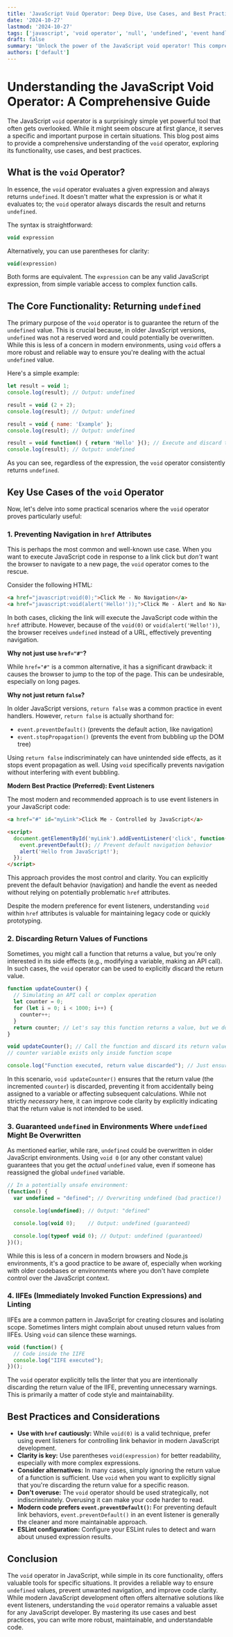 ```yaml
---
title: 'JavaScript Void Operator: Deep Dive, Use Cases, and Best Practices'
date: '2024-10-27'
lastmod: '2024-10-27'
tags: ['javascript', 'void operator', 'null', 'undefined', 'event handling', 'web development', 'programming']
draft: false
summary: 'Unlock the power of the JavaScript void operator! This comprehensive guide explores its purpose, practical use cases, and best practices for avoiding common pitfalls. Learn how to reliably return undefined, prevent unwanted side effects, and optimize your code.'
authors: ['default']
---
```


# Understanding the JavaScript Void Operator: A Comprehensive Guide

The JavaScript `void` operator is a surprisingly simple yet powerful tool that often gets overlooked. While it might seem obscure at first glance, it serves a specific and important purpose in certain situations. This blog post aims to provide a comprehensive understanding of the `void` operator, exploring its functionality, use cases, and best practices.

## What is the `void` Operator?

In essence, the `void` operator evaluates a given expression and always returns `undefined`.  It doesn't matter what the expression is or what it evaluates to; the `void` operator always discards the result and returns `undefined`.

The syntax is straightforward:

```javascript
void expression
```

Alternatively, you can use parentheses for clarity:

```javascript
void(expression)
```

Both forms are equivalent. The `expression` can be any valid JavaScript expression, from simple variable access to complex function calls.

## The Core Functionality: Returning `undefined`

The primary purpose of the `void` operator is to guarantee the return of the `undefined` value.  This is crucial because, in older JavaScript versions, `undefined` was not a reserved word and could potentially be overwritten. While this is less of a concern in modern environments, using `void` offers a more robust and reliable way to ensure you're dealing with the actual `undefined` value.

Here's a simple example:

```javascript
let result = void 1;
console.log(result); // Output: undefined

result = void (2 + 2);
console.log(result); // Output: undefined

result = void { name: 'Example' };
console.log(result); // Output: undefined

result = void function() { return 'Hello' }(); // Execute and discard the return
console.log(result); // Output: undefined
```

As you can see, regardless of the expression, the `void` operator consistently returns `undefined`.

## Key Use Cases of the `void` Operator

Now, let's delve into some practical scenarios where the `void` operator proves particularly useful:

### 1. Preventing Navigation in `href` Attributes

This is perhaps the most common and well-known use case. When you want to execute JavaScript code in response to a link click but *don't* want the browser to navigate to a new page, the `void` operator comes to the rescue.

Consider the following HTML:

```html
<a href="javascript:void(0);">Click Me - No Navigation</a>
<a href="javascript:void(alert('Hello!'));">Click Me - Alert and No Navigation</a>
```

In both cases, clicking the link will execute the JavaScript code within the `href` attribute. However, because of the `void(0)` or `void(alert('Hello!'))`, the browser receives `undefined` instead of a URL, effectively preventing navigation.

**Why not just use `href="#"`?**

While `href="#"` is a common alternative, it has a significant drawback: it causes the browser to jump to the top of the page. This can be undesirable, especially on long pages.

**Why not just return `false`?**

In older JavaScript versions, `return false` was a common practice in event handlers.  However, `return false` is actually shorthand for:

*   `event.preventDefault()` (prevents the default action, like navigation)
*   `event.stopPropagation()` (prevents the event from bubbling up the DOM tree)

Using `return false` indiscriminately can have unintended side effects, as it stops event propagation as well. Using `void` specifically prevents navigation without interfering with event bubbling.

**Modern Best Practice (Preferred): Event Listeners**

The most modern and recommended approach is to use event listeners in your JavaScript code:

```html
<a href="#" id="myLink">Click Me - Controlled by JavaScript</a>

<script>
  document.getElementById('myLink').addEventListener('click', function(event) {
    event.preventDefault(); // Prevent default navigation behavior
    alert('Hello from JavaScript!');
  });
</script>
```

This approach provides the most control and clarity. You can explicitly prevent the default behavior (navigation) and handle the event as needed without relying on potentially problematic `href` attributes.

Despite the modern preference for event listeners, understanding `void` within `href` attributes is valuable for maintaining legacy code or quickly prototyping.

### 2. Discarding Return Values of Functions

Sometimes, you might call a function that returns a value, but you're only interested in its side effects (e.g., modifying a variable, making an API call). In such cases, the `void` operator can be used to explicitly discard the return value.

```javascript
function updateCounter() {
  // Simulating an API call or complex operation
  let counter = 0;
  for (let i = 0; i < 1000; i++) {
    counter++;
  }
  return counter; // Let's say this function returns a value, but we don't need it.
}

void updateCounter(); // Call the function and discard its return value
// counter variable exists only inside function scope

console.log("Function executed, return value discarded"); // Just ensuring things ran.
```

In this scenario, `void updateCounter()` ensures that the return value (the incremented `counter`) is discarded, preventing it from accidentally being assigned to a variable or affecting subsequent calculations. While not strictly *necessary* here, it can improve code clarity by explicitly indicating that the return value is not intended to be used.

### 3.  Guaranteed `undefined` in Environments Where `undefined` Might Be Overwritten

As mentioned earlier, while rare, `undefined` could be overwritten in older JavaScript environments.  Using `void 0` (or any other constant value) guarantees that you get the *actual* `undefined` value, even if someone has reassigned the global `undefined` variable.

```javascript
// In a potentially unsafe environment:
(function() {
  var undefined = "defined"; // Overwriting undefined (bad practice!)

  console.log(undefined); // Output: "defined"

  console.log(void 0);    // Output: undefined (guaranteed)

  console.log(typeof void 0); // Output: undefined (guaranteed)
})();
```

While this is less of a concern in modern browsers and Node.js environments, it's a good practice to be aware of, especially when working with older codebases or environments where you don't have complete control over the JavaScript context.

### 4.  IIFEs (Immediately Invoked Function Expressions) and Linting

IIFEs are a common pattern in JavaScript for creating closures and isolating scope. Sometimes linters might complain about unused return values from IIFEs.  Using `void` can silence these warnings.

```javascript
void (function() {
  // Code inside the IIFE
  console.log("IIFE executed");
})();
```

The `void` operator explicitly tells the linter that you are intentionally discarding the return value of the IIFE, preventing unnecessary warnings. This is primarily a matter of code style and maintainability.

## Best Practices and Considerations

*   **Use with `href` cautiously:**  While `void(0)` is a valid technique, prefer using event listeners for controlling link behavior in modern JavaScript development.
*   **Clarity is key:** Use parentheses `void(expression)` for better readability, especially with more complex expressions.
*   **Consider alternatives:**  In many cases, simply ignoring the return value of a function is sufficient. Use `void` when you want to explicitly signal that you're discarding the return value for a specific reason.
*   **Don't overuse:**  The `void` operator should be used strategically, not indiscriminately.  Overusing it can make your code harder to read.
*   **Modern code prefers `event.preventDefault()`:** For preventing default link behaviors, `event.preventDefault()` in an event listener is generally the cleaner and more maintainable approach.
*   **ESLint configuration:** Configure your ESLint rules to detect and warn about unused expression results.

## Conclusion

The `void` operator in JavaScript, while simple in its core functionality, offers valuable tools for specific situations.  It provides a reliable way to ensure `undefined` values, prevent unwanted navigation, and improve code clarity. While modern JavaScript development often offers alternative solutions like event listeners, understanding the `void` operator remains a valuable asset for any JavaScript developer. By mastering its use cases and best practices, you can write more robust, maintainable, and understandable code.